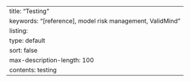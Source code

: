 ---
title: "Testing"
keywords: "[reference], model risk management, ValidMind"
listing:
  type: default
  sort: false
  max-description-length: 100
  contents: testing
---